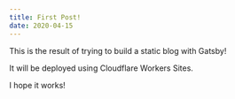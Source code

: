 ```yaml
---
title: First Post!
date: 2020-04-15
---
```


This is the result of trying to build a static blog with Gatsby!  


It will be deployed using Cloudflare Workers Sites.  


I hope it works!  